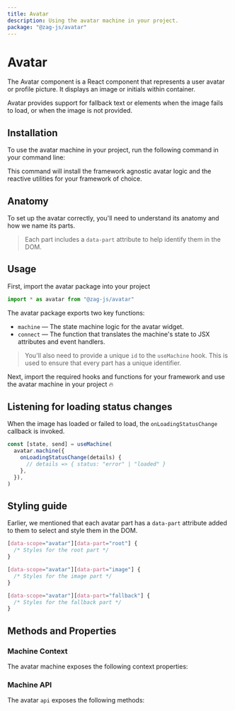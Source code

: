 ```yaml
---
title: Avatar
description: Using the avatar machine in your project.
package: "@zag-js/avatar"
---
```


# Avatar

The Avatar component is a React component that represents a user avatar or
profile picture. It displays an image or initials within container.

Avatar provides support for fallback text or elements when the image fails to
load, or when the image is not provided.

<Resources pkg="@zag-js/avatar" />

<Showcase id="Avatar" />

## Installation

To use the avatar machine in your project, run the following command in your
command line:

<CodeSnippet id="avatar/installation.mdx" />

This command will install the framework agnostic avatar logic and the reactive
utilities for your framework of choice.

## Anatomy

To set up the avatar correctly, you'll need to understand its anatomy and how we
name its parts.

> Each part includes a `data-part` attribute to help identify them in the DOM.

<Anatomy id="avatar" />

## Usage

First, import the avatar package into your project

```jsx
import * as avatar from "@zag-js/avatar"
```

The avatar package exports two key functions:

- `machine` — The state machine logic for the avatar widget.
- `connect` — The function that translates the machine's state to JSX attributes
  and event handlers.

> You'll also need to provide a unique `id` to the `useMachine` hook. This is
> used to ensure that every part has a unique identifier.

Next, import the required hooks and functions for your framework and use the
avatar machine in your project 🔥

<CodeSnippet id="avatar/usage.mdx" />

## Listening for loading status changes

When the image has loaded or failed to load, the `onLoadingStatusChange`
callback is invoked.

```jsx {3}
const [state, send] = useMachine(
  avatar.machine({
    onLoadingStatusChange(details) {
      // details => { status: "error" | "loaded" }
    },
  }),
)
```

## Styling guide

Earlier, we mentioned that each avatar part has a `data-part` attribute added to
them to select and style them in the DOM.

```css
[data-scope="avatar"][data-part="root"] {
  /* Styles for the root part */
}

[data-scope="avatar"][data-part="image"] {
  /* Styles for the image part */
}

[data-scope="avatar"][data-part="fallback"] {
  /* Styles for the fallback part */
}
```

## Methods and Properties

### Machine Context

The avatar machine exposes the following context properties:

<ContextTable name="avatar" />

### Machine API

The avatar `api` exposes the following methods:

<ApiTable name="avatar" />
